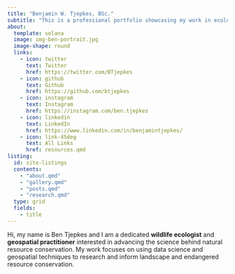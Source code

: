 ---
title: "Benjamin W. Tjepkes, BSc."
subtitle: "This is a professional portfolio showcasing my work in ecology and geospatial."
about:
  template: solana
  image: img-ben-portrait.jpg
  image-shape: round
  links:
    - icon: twitter
      text: Twitter
      href: https://twitter.com/BTjepkes
    - icon: github
      text: Github
      href: https://github.com/btjepkes
    - icon: instagram
      text: Instagram
      href: https://instagram.com/ben.tjepkes
    - icon: linkedin
      text: LinkedIn
      href: https://www.linkedin.com/in/benjamintjepkes/
    - icon: link-45deg
      text: All Links
      href: resources.qmd
listing:
  id: site-listings
  contents:
    - "about.qmd"
    - "gallery.qmd"
    - "posts.qmd"
    - "research.qmd"
  type: grid
  fields: 
    - title
---

Hi, my name is Ben Tjepkes and I am a dedicated **wildlife ecologist** and **geospatial practitioner** interested in advancing the science behind natural resource conservation. My work focuses on using data science and geospatial techniques to research and inform landscape and endangered resource conservation.

::: {#site-listings}
:::

